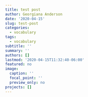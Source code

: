 ```yaml
---
title: test post
author: Georgiana Anderson
date: '2020-04-15'
slug: test-post
categories:
  - vocabulary
tags:
  - vocabulary
subtitle: ''
summary: ''
authors: []
lastmod: '2020-04-15T11:32:40-06:00'
featured: no
image:
  caption: ''
  focal_point: ''
  preview_only: no
projects: []
---
```


